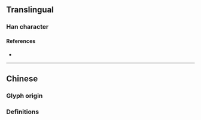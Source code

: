 {{also|瑪}}
{{character info/new}}
==Translingual==

===Han character===
{{Han char|rn=96|rad=玉|as=03|sn=7|four=|canj=MGNVM|ids=⿰王马}}

====References====
* {{Han ref|kx=0727.251|hdz=21102.170|uh=739B}}

----

==Chinese==

===Glyph origin===
{{Han simp|瑪|f=馬|t=马}}

===Definitions===
{{zh-see|瑪}}